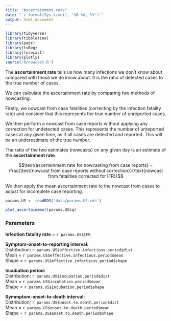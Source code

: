 ```yaml
---
title: "Ascertainment rate"
date: "`r format(Sys.time(), '%B %d, %Y')`"
output: html_document
---
```


<!-- Knit this page third -->

```r

library(tidyverse)
library(tibbletime)
library(padr)
library(tvReg)
library(forecast)
library(plotly)
source('R/nowcast.R')

```

The **ascertainment rate** tells us how many infections we don't know about compared with those we do know about. It is the ratio of detected cases to the true number of cases.

We can calculate the ascertainment rate by comparing two methods of nowcasting. 

Firstly, we nowcast from case fatalities (correcting by the infection fatality rate) and consider that this represents the true number of unreported cases.

We then perform a nowcast from case reports without applying any correction for undetected cases. This represents the number of unreported cases at any given time, as if all cases are detected and reported. This will be an underestimate of the true number.

The ratio of the two estimates (nowcasts) on any given day is an estimate of the **ascertainment rate**.

$$\text{ascertainment rate for nowcasting from case reports} = \frac{\text{nowcast from case reports without correction}}{\text{nowcast from fatalities corrected for IFR}}$$

We then apply the mean ascertainment rate to the nowcast from cases to adjust for incomplete case reporting.

<!-- Set params for US -->
```r
params.US <- readRDS('data/params.US.rds')
```



```r

plot_ascertainment(params.US$q)


```

### Parameters

**Infection fatality rate** = `r params.US$IFR`

**Symptom-onset-to-reporting interval:**  
Distribution: `r params.US$effective.infectious.period$dist`  
Mean = `r params.US$effective.infectious.period$mean`  
Shape = `r params.US$effective.infectious.period$shape`

**Incubation period:**  
Distribution: `r params.US$incubation.period$dist`  
Mean = `r params.US$incubation.period$mean`  
Shape = `r params.US$incubation.period$shape`

**Symmptom-onset-to-death interval:**  
Distribution; `r params.US$onset.to.death.period$dist`  
Mean = `r params.US$onset.to.death.period$mean`  
Shape = `r params.US$onset.to.death.period$shape`  

